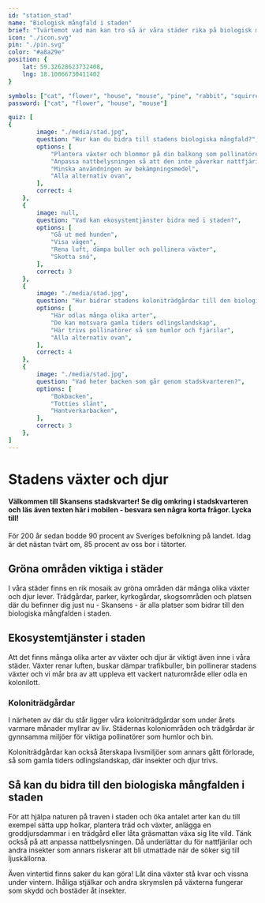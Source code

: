 ```yaml
---
id: "station_stad"
name: "Biologisk mångfald i staden"
brief: "Tvärtemot vad man kan tro så är våra städer rika på biologisk mångfald."
icon: "./icon.svg"
pin: "./pin.svg"
color: "#a8a29e"
position: {
    lat: 59.32628623732408,
    lng: 18.10066730411402
}

symbols: ["cat", "flower", "house", "mouse", "pine", "rabbit", "squirrel", "town", "woods"]
password: ["cat", "flower", "house", "mouse"]

quiz: [
{
        image: "./media/stad.jpg",
        question: "Hur kan du bidra till stadens biologiska mångfald?",
        options: [
            "Plantera växter och blommor på din balkong som pollinatörer tycker om",
            "Anpassa nattbelysningen så att den inte påverkar nattfjärilar",
            "Minska användningen av bekämpningsmedel",
            "Alla alternativ ovan",
        ],
        correct: 4
    },
    {
        image: null,
        question: "Vad kan ekosystemtjänster bidra med i staden?",
        options: [
            "Gå ut med hunden",
            "Visa vägen",
            "Rena luft, dämpa buller och pollinera växter",
            "Skotta snö",
        ],
        correct: 3
    },
    {
        image: "./media/stad.jpg",
        question: "Hur bidrar stadens koloniträdgårdar till den biologiska mångfalden?",
        options: [
            "Här odlas många olika arter",
            "De kan motsvara gamla tiders odlingslandskap",
            "Här trivs pollinatörer så som humlor och fjärilar",
            "Alla alternativ ovan",
        ],
        correct: 4
    },   
    {
        image: "./media/stad.jpg",
        question: "Vad heter backen som går genom stadskvarteren?",
        options: [
            "Bokbacken",
            "Totties slänt",
            "Hantverkarbacken",
        ],
        correct: 3
    },    
]
---
```


# Stadens växter och djur

#### Välkommen till Skansens stadskvarter! Se dig omkring i stadskvarteren och läs även texten här i mobilen - besvara sen några korta frågor. Lycka till!

För 200 år sedan bodde 90 procent av Sveriges befolkning på landet. Idag är det nästan tvärt om, 85 procent av oss bor i tätorter. 

## Gröna områden viktiga i städer

I våra städer finns en rik mosaik av gröna områden där många olika växter och djur lever. Trädgårdar, parker, kyrkogårdar, skogsområden och platsen där du befinner dig just nu - Skansens - är alla platser som bidrar till den biologiska mångfalden i staden. 

## Ekosystemtjänster i staden

Att det finns många olika arter av växter och djur är viktigt även inne i våra städer. Växter renar luften, buskar dämpar trafikbuller, bin pollinerar stadens växter och vi mår bra av att uppleva ett vackert naturområde eller odla en kolonilott. 

### Koloniträdgårdar

I närheten av där du står ligger våra koloniträdgårdar som under årets varmare månader myllrar av liv. Städernas koloniområden och trädgårdar är gynnsamma miljöer för viktiga pollinatörer som humlor och bin.

Koloniträdgårdar kan också återskapa livsmiljöer som annars gått förlorade, så som gamla tiders odlingslandskap, där insekter och djur trivs.

## Så kan du bidra till den biologiska mångfalden i staden

För att hjälpa naturen på traven i staden och öka antalet arter kan du till exempel sätta upp holkar, plantera träd och växter, anlägga en groddjursdammar i en trädgård eller låta gräsmattan växa sig lite vild. Tänk också på att anpassa nattbelysningen. Då underlättar du för nattfjärilar och andra insekter som annars riskerar att bli utmattade när de söker sig till ljuskällorna.

Även vintertid finns saker du kan göra! Låt dina växter stå kvar och vissna under vintern. Ihåliga stjälkar och andra skrymslen på växterna fungerar som skydd och bostäder åt insekter. 

